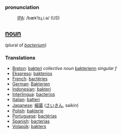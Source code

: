 ===pronunciation===
:[[International Phonetic Alphabet|IPA]]: /bækˈtɪɻ.i.ə/ (US)

== [[noun]] == 
(plural of ''[[bacterium]]'')
=== Translations === 
*[[Breton]]: [[bakteri]] ''collective noun'' [[bakterienn]] ''singular f''
*[[Ekspreso]]: [[bakterios]]
*[[French]]: [[bactéries]] 
*[[German]]: [[Bakterien]] 
*[[Indonesian]]: [[bakteri]] 
*[[Interlingua]]: [[bacterios]] 
*[[Italian]]: [[batteri]] 
*[[Japanese]]: [[細菌]] ([[さいきん]], saikin) 
*[[Polish]]: [[bakterie]]
*[[Portuguese]]: [[bactérias]] 
*[[Spanish]]: [[bacterias]]
*[[Volapük]]: [[bakters]]